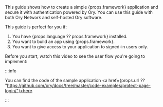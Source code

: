 
<p>
  This guide shows how to create a simple {props.framework} application and secure it with authentication powered by Ory. You can
  use this guide with both Ory Network and self-hosted Ory software.
</p>

This guide is perfect for you if:

<ol>
  <li>You have {props.language ?? props.framework} installed.</li>
  <li>You want to build an app using {props.framework}.</li>
  <li>You want to give access to your application to signed-in users only.</li>
</ol>

Before you start, watch this video to see the user flow you're going to implement:

<VideoEmbed mp4={props.mp4} webm={props.webm} />

:::info

You can find the code of the sample application <a href={props.url ??
"https://github.com/ory/docs/tree/master/code-examples/protect-page-login/"}>here</a>.

:::
